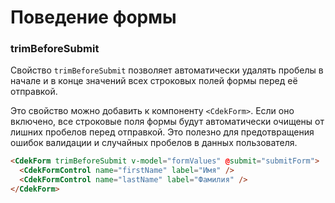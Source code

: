 
<Meta title="Form/Behavior" />

# Поведение формы


### trimBeforeSubmit

Свойство `trimBeforeSubmit` позволяет автоматически удалять пробелы в начале и в конце значений всех строковых полей формы перед её отправкой.

Это свойство можно добавить к компоненту `<CdekForm>`. Если оно включено, все строковые поля формы будут автоматически очищены от лишних пробелов перед отправкой. Это полезно для предотвращения ошибок валидации и случайных пробелов в данных пользователя.

<Story id="form-cdekform--primary-trimmed" />

```html dark
<CdekForm trimBeforeSubmit v-model="formValues" @submit="submitForm">
  <CdekFormControl name="firstName" label="Имя" />
  <CdekFormControl name="lastName" label="Фамилия" />
</CdekForm>
```